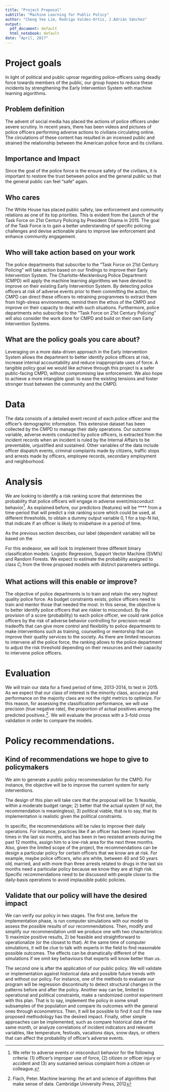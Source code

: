 ---
title: "Project Proposal"
subtitle: "Machine Learning for Public Policy"
author: "Cheng Yee Lim, Rodrigo Valdes-Ortiz, J.Adrián Sánchez"
output:
  pdf_document: default
  html_notebook: default
date: "April, 2017"
---

# Project goals
In light of political and public uproar regarding police-officers using deadly force towards members of the public, our group hopes to reduce these incidents by strengthening the Early Intervention System with machine learning algorithms. 

## Problem definition
The advent of social media has placed the actions of police officers under severe scrutiny. In recent years, there has been videos and pictures of police officers performing adverse actions to civilians circulating online. The circulations of these content has resulted in an incensed public and strained the relationship between the American police force and its civilians.  

## Importance and Impact
Since the goal of the police force is the ensure safety of the civilians, it is important to restore the trust between police and the general public so that the general public can feel "safe" again. 

## Who cares
The White House has placed public safety, law enforcement and community relations as one of its top priorities. This is evident from the Launch of the Task Force on 21st Century Policing by President Obama in 2015. The goal of the Task Force is to gain a better understanding of specific policing challenges and devise actionable plans to improve law enforcement and enhance community engagement. 

## Who will take action based on your work
The police departments that subscribe to the "Task Force on 21st Century Policing" will take action based on our findings to improve their Early Intervention System. The Charlotte-Mecklenburg Police Department (CMPD) will apply the machine learning algorithms we have devised to improve on their existing Early Intervention System. By detecting police officers at risk of adverse events prior to them committing the action, the CMPD can direct these officers to retraining programmes to extract them from high-stress environments, remind them the ethos of the CMPD and improve on their capacity to deal with such situations. Furthermore, police departments who subscribe to the "Task Force on 21st Century Policing" will also consider the work done for CMPD and build on their own Early Intervention Systems. 

## What are the policy goals you care about?
Leveraging on a more data-driven approach in the Early Intervention System allows the department to better identify police officers at risk, increase internal accountability and reduce inappropriate uses of force. A tangible policy goal we would like achieve through this project is a safer public-facing CMPD, without compromising law enforcement. We also hope to achieve a more intangible goal: to ease the existing tensions and foster stronger trust between the community and the CMPD. 

# Data
The data consists of a detailed event record of each police officer and the officer's demographic information. This extensive dataset has been collected by the CMPD to manage their daily operations. Our outcome variable, adverse events conducted by police officers, is extracted from the incident records when an incident is ruled by the Internal Affairs to be preventable, unjustified and sustained. Other variables of the data include officer dispatch events, criminal complaints made by citizens, traffic stops and arrests made by officers, employee records, secondary employment and neighborhood. 

# Analysis
We are looking to identify a risk ranking score that determines the probability that police officers will engage in adverse event/misconduct behavior^[We refer to adverse events or misconduct behavior for the following criteria: (1) officer's improper use of force, (2) citizen or officer injury or accident and (3) any sustained serious complaint from a citizen or colleague.]. As explained before, our predictors (features) will be **** from a time-period that will predict a risk ranking score which could be used, at different thresholds, to obtain a dummy output variable ${0,1}$ for a top-N list, that indicate if an officer is likely to misbehave in a period of time. 

As the previous section describes, our label (dependent variable) will be based on the 

For this endeavor, we will look to implement three different binary classification models: Logistic Regression, Support Vector Machine (SVM's) and Random Forests. We expect to estimate the probability assigned to class $C_i$ from the three proposed models with distinct parameters settings. 

## What actions will this enable or improve?
The objective of police departments is to train and retain the very highest quality police force. As budget constraints exists, police officers need to train and mentor those that needed the most. In this sense, the objective is to better identify police officers that are riskier to misconduct. By the provision of a score (probability) to each police officer, we could rank police officers by the risk of adverse behavior controlling for precision-recall tradeoffs that can give more control and flexibility to police departments to make interventions such as training, counselling or mentorship that can improve their quality services to the society.
As there are limited resources to intervene all the police force, the ranking allows to the police department to adjust the risk threshold depending on their resources and their capacity to intervene police officers.

# Evaluation
We will train our data for a fixed period of time, 2013-2014, to test in 2015. As we expect that our class of interest is the minority class, accuracy and performance on the majority class are not the right metrics to optimize. For this reason, for assessing the classification performance, we will use precision (true negative rate), the proportion of actual positives among the predicted positives.^[Flach, Peter. Machine learning: the art and science of algorithms that make sense of data. Cambridge University Press, 2012]. We will evaluate the process with a 3-fold cross validation in order to compare the models.

# Policy recommendations.

## Kind of recommendations we hope to give to policymakers
We aim to generate a public policy recommendation for the CMPD. For instance, the objective will be to improve the current system for early interventions. 

The design of this plan will take care that the proposal will be: 1) feasible, within a moderate budget range; 2) better that the actual system (if not, the recommendation is meaningless); 3) political viable, that is to say, that its implementation is realistic given the political constraints.

In specific, the recommendations will be rules to improve their daily operations. For instance, practices like if an officer has been injured two times in the last six months, and has been in two resisted arrests during the past 12 months, assign him to a low-risk area for the next three months. Also, given the limited scope of the project, the recommendations can be design a particular policy for certain officers that we know are at risk. For example, maybe police officers, who are white, between 40 and 50 years old, married, and with more than three arrests related to drugs in the last six months need a particular policy because we know they are at high risk. Specific recommendations need to be discussed with people closer to the daily-basis operations to avoid implausible public policies.

## Validate that our policy will have the desired impact

We can verify our policy in two stages. The first one, before the implementation phase, is run computer simulations with our model to assess the possible results of our recommendations. Then, modify and simplify our recommendation until we produce one with two characteristics: 1) maximize positive results, 2) be feasible and straightforward to operationalize (or the closest to that). At the same time of computer simulations, it will be clue to talk with experts in the field to find reasonable possible outcomes. The effects can be dramatically different of the simulations if we omit key behaviours that experts will know better than us.

The second one is after the application of our public policy. We will validate or implementation against historical data and possible future trends with and without our policy. For instance, one of the methods to evaluate our program will be regression discontinuity to detect structural changes in the patterns before and after the policy. Another way can be, limited to operational and political constraints, make a randomized control experiment with this plan. That is to say, implement the policy in some small subsamples of the population and compare its outcomes with the general ones through econometrics. Then, it will be possible to find it out if the new proposed methodology has the desired impact. Finally, other simple approaches can be implemented, such as compare historical data of the same month, or analyze correlations of incident indicators and relevant variables, like temperature, festivals, vacations days, snow days, or others that can affect the probability of officer's adverse events.